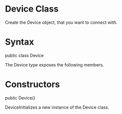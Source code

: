 ﻿# Device Class

Create the Device object, that you want to connect with.

# 



# Syntax

public class Device

The Device type exposes the following members.

# Constructors

public Device()

DeviceInitializes a new instance of the Device class.

